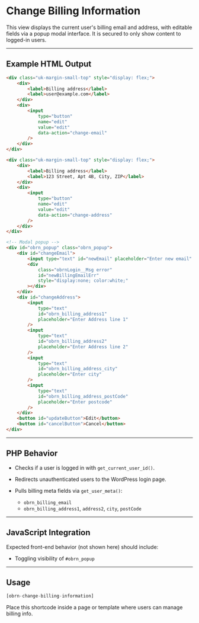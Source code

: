 # Change Billing Information

This view displays the current user's billing email and address, with editable fields via a popup modal interface. It is secured to only show content to logged-in users.

---

## Example HTML Output

```html
<div class="uk-margin-small-top" style="display: flex;">
    <div>
        <label>Billing address</label>
        <label>user@example.com</label>
    </div>
    <div>
        <input
            type="button"
            name="edit"
            value="edit"
            data-action="change-email"
        />
    </div>
</div>

<div class="uk-margin-small-top" style="display: flex;">
    <div>
        <label>Billing address</label>
        <label>123 Street, Apt 4B, City, ZIP</label>
    </div>
    <div>
        <input
            type="button"
            name="edit"
            value="edit"
            data-action="change-address"
        />
    </div>
</div>

<!-- Modal popup -->
<div id="obrn_popup" class="obrn_popup">
    <div id="changeEmail">
        <input type="text" id="newEmail" placeholder="Enter new email" />
        <div
            class="obrnLogin__Msg error"
            id="newBillingEmailErr"
            style="display:none; color:white;"
        ></div>
    </div>
    <div id="changeAddress">
        <input
            type="text"
            id="obrn_billing_address1"
            placeholder="Enter Address line 1"
        />
        <input
            type="text"
            id="obrn_billing_address2"
            placeholder="Enter Address line 2"
        />
        <input
            type="text"
            id="obrn_billing_address_city"
            placeholder="Enter city"
        />
        <input
            type="text"
            id="obrn_billing_address_postCode"
            placeholder="Enter postcode"
        />
    </div>
    <button id="updateButton">Edit</button>
    <button id="cancelButton">Cancel</button>
</div>
```

---

## PHP Behavior

-   Checks if a user is logged in with `get_current_user_id()`.
-   Redirects unauthenticated users to the WordPress login page.
-   Pulls billing meta fields via `get_user_meta()`:

    -   `obrn_billing_email`
    -   `obrn_billing_address1`, `address2`, `city`, `postCode`

---

## JavaScript Integration

Expected front-end behavior (not shown here) should include:

-   Toggling visibility of `#obrn_popup`

---

## Usage

```php
[obrn-change-billing-information]
```

Place this shortcode inside a page or template where users can manage billing info.
